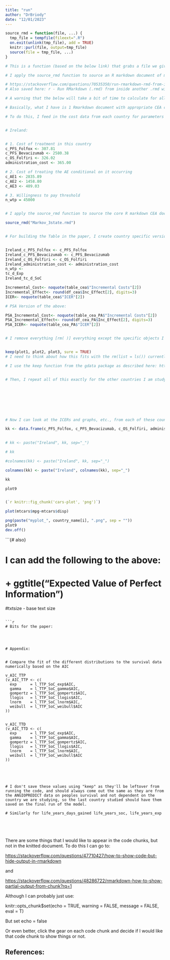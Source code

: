 ```yaml
---
title: "run"
author: "DrBriody"
date: "12/01/2023"
---
```


```r
source_rmd = function(file, ...) {
  tmp_file = tempfile(fileext=".R")
  on.exit(unlink(tmp_file), add = TRUE)
  knitr::purl(file, output=tmp_file)
  source(file = tmp_file, ...)
}

# This is a function (based on the below link) that grabs a file we give it in the next code chunk below, temporarily makes it an R file rather than an Rmarkdown file using purl and then sources this file for us (i.e., runs everything).

# I apply the source_rmd function to source an R markdown document of my choice.

# https://stackoverflow.com/questions/70535350/run-rmarkdown-rmd-from-inside-another-rmd-without-creating-html-output
# Also saved here: r - Run RMarkdown (.rmd) from inside another .rmd without creating HTML output - Stack Overflow.pdf

```

```r

# A warning that the below will take a bit of time to calculate for all 3 countries (maybe 20 minutes in total to finish the report), so be ready to wait a little.

# Basically, what I have is 1 Rmarkdown document with appropriate CEA code, but 3 countries I want to apply separately this code to, because costs (and willingness to pay thresholds) are different in each of these 3 countries.

# To do this, I feed in the cost data from each country for parameters that differ across countries:


# Ireland:


# 1. Cost of treatment in this country
c_PFS_Folfox <- 307.81 
c_PFS_Bevacizumab <- 2580.38  
c_OS_Folfiri <- 326.02  
administration_cost <- 365.00 

# 2. Cost of treating the AE conditional on it occurring
c_AE1 <- 2835.89
c_AE2 <- 1458.80
c_AE3 <- 409.03 

# 3. Willingness to pay threshold
n_wtp = 45000


# I apply the source_rmd function to source the core R markdown CEA document when costs are specific to the country of choice.

source_rmd("Markov_3state.rmd")


# For building the Table in the paper, I create country specific versions of the parameters to be included in the Table, as informed by the parameter names in the table:


Ireland_c_PFS_Folfox <- c_PFS_Folfox 
Ireland_c_PFS_Bevacizumab <- c_PFS_Bevacizumab  
Ireland_c_OS_Folfiri <- c_OS_Folfiri  
Ireland_administration_cost <- administration_cost 
n_wtp <-
tc_d_Exp
Ireland_tc_d_SoC

Incremental_Cost<- noquote(table_cea$"Incremental Costs"[2])
Incremental_Effect<- round(df_cea$Inc_Effect[2], digits=3)
ICER<- noquote(table_cea$"ICER"[2])

# PSA Version of the above:

PSA_Incremental_Cost<- noquote(table_cea_PA$"Incremental Costs"[2])
PSA_Incremental_Effect<- round(df_cea_PA$Inc_Effect[2], digits=3)
PSA_ICER<- noquote(table_cea_PA$"ICER"[2])


# I remove everything [rm( )] everything except the specific objects I include in the wrute-up analysis, to create each parameter from scratch, this ensures that there arent situations where a variable is created once when the rmarkdown file is first run, and then iterated on and increased or changed in some way from this starting point in the second and third run.


keep(plot1, plot2, plot3, sure = TRUE)
# I need to think about how this fits with the rm(list = ls()) currently in my Rmarkdown file.

# I use the keep function from the gdata package as described here: https://stackoverflow.com/questions/6190051/how-can-i-remove-all-objects-but-one-from-the-workspace-in-r/7205040#7205040


# Then, I repeat all of this exactly for the other countries I am studying:








# Now I can look at the ICERs and graphs, etc., from each of these countries and apply them in the appropriate places in this R Markdown document for the academic report.
```

```r
kk <- data.frame(c_PFS_Folfox, c_PFS_Bevacizumab, c_OS_Folfiri, administration_cost, c_AE1, c_AE2, c_AE3, n_wtp)
                 

# kk <- paste("Ireland", kk, sep="_")

# kk

#colnames(kk) <- paste("Ireland", kk, sep="_")

colnames(kk) <- paste("Ireland", colnames(kk), sep="_")

kk

```

```r
plot9
```

```{plot(cars)}
```

```r
(`r knitr::fig_chunk('cars-plot', 'png')`)
```

```r
plot(mtcars$mpg~mtcars$disp)
```

```r
png(paste("myplot_", country_name[i], ".png", sep = ""))
plot9
dev.off()
```

```{# also}

# I can add the following to the above: 

# + ggtitle("Expected Value of Perfect Information")
#txtsize - base text size
```

```r

# Bits for the paper:




# Appendix:


# Compare the fit of the different distributions to the survival data numerically based on the AIC

v_AIC_TTP
(v_AIC_TTP <- c(
  exp      = l_TTP_SoC_exp$AIC,
  gamma    = l_TTP_SoC_gamma$AIC,
  gompertz = l_TTP_SoC_gompertz$AIC,
  llogis   = l_TTP_SoC_llogis$AIC,
  lnorm    = l_TTP_SoC_lnorm$AIC,
  weibull  = l_TTP_SoC_weibull$AIC
))


v_AIC_TTD
(v_AIC_TTD <- c(
  exp      = l_TTP_SoC_exp$AIC,
  gamma    = l_TTP_SoC_gamma$AIC,
  gompertz = l_TTP_SoC_gompertz$AIC,
  llogis   = l_TTP_SoC_llogis$AIC,
  lnorm    = l_TTP_SoC_lnorm$AIC,
  weibull  = l_TTP_SoC_weibull$AIC
))





# I don't save these values using "keep" as they'll be leftover from running the code, and should always come out the same as they are from the ANGIOPREDICT data on peoples survival and not dependent on the country we are studying, so the last country studied should have them saved on the final run of the model.

# Similarly for life_years_days_gained life_years_soc, life_years_exp





```

There are some things that I would like to appear in the code chunks, but not in the knitted document. To do this I can go to:

<https://stackoverflow.com/questions/47710427/how-to-show-code-but-hide-output-in-rmarkdown>

and

<https://stackoverflow.com/questions/48286722/rmarkdown-how-to-show-partial-output-from-chunk?rq=1>

Although I can probably just use:

knitr::opts_chunk\$set(echo = TRUE, warning = FALSE, message = FALSE, eval = T)

But set echo = false

Or even better, click the gear on each code chunk and decide if I would like that code chunk to show things or not.

## References:
